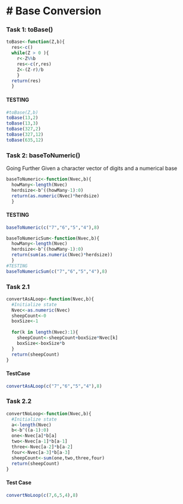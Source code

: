 # Base Conversion
=======
### Task 1: toBase()
```r
toBase<-function(Z,b){
  res<-c()
  while(Z > 0 ){
    r<-Z%%b
    res<-c(r,res)
    Z<-(Z-r)/b    
    }
  return(res)
  }
```
#### TESTING
```r
#toBase(Z,b)
toBase(13,2)
toBase(13,3)
toBase(327,2)
toBase(327,12)
toBase(635,12)
```
### Task 2: baseToNumeric()
Going Further
Given a character vector of digits and a numerical base
```r
baseToNumeric<-function(Nvec,b){
  howMany<-length(Nvec)
  herdsize<-b^((howMany-1):0)
  return(as.numeric(Nvec)*herdsize)  
  }
```
#### TESTING
```r
baseToNumeric(c("7","6","5","4"),8)
```
```r
baseToNumericSum<-function(Nvec,b){
  howMany<-length(Nvec)
  herdsize<-b^((howMany-1):0)
  return(sum(as.numeric(Nvec)*herdsize))
  }
#TESTING
baseToNumericSum(c("7","6","5","4"),8)
```
### Task 2.1
```r
convertAsALoop<-function(Nvec,b){
  #Initialize state
  Nvec<-as.numeric(Nvec)
  sheepCount<-0
  boxSize<-1
  
  for(k in length(Nvec):1){
    sheepCount<-sheepCount+boxSize*Nvec[k]
    boxSize<-boxSize*b
  }
  return(sheepCount)
}
```
#### TestCase
```r
convertAsALoop(c("7","6","5","4"),8)
```
### Task 2.2
```r
convertNoLoop<-function(Nvec,b){
  #Initialize state
  a<-length(Nvec)
  b<-b^((a-1):0)
  one<-Nvec[a]*b[a]
  two<-Nvec[a-1]*b[a-1]
  three<-Nvec[a-2]*b[a-2]
  four<-Nvec[a-3]*b[a-3]
  sheepCount<-sum(one,two,three,four)
  return(sheepCount)
}
```
#### Test Case
```r
convertNoLoop(c(7,6,5,4),8)
```



